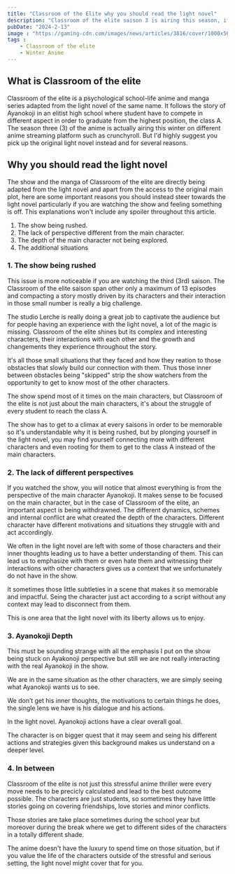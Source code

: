```yaml
---
title: "Classroom of the Elite why you should read the light novel"
description: "Classroom of the elite saison 3 is airing this season, if you have been watching it and your expectations haven't been met, I discuss the light novel and why it could be the solution to that."
pubDate: "2024-2-13"
image : "https://gaming-cdn.com/images/news/articles/3816/cover/1000x563/elden-ring-expansion-not-due-for-release-just-yet-cover6569e7722e753.jpg"
tags :
    - Classroom of the elite
    - Winter Anime
---
```


## What is Classroom of the elite
Classroom of the elite is a psychological school-life anime and manga series adapted from the light novel of the same name. It follows the story of Ayanokoji in an elitist high school where student have to compete in different aspect in order to graduate from the highest position, the class A. The season three (3) of the anime is actually airing this winter on different anime streaming platform such as crunchyroll. But I'd highly suggest you pick up the original light novel instead and for several reasons.

## Why you should read the light novel
The show and the manga of Classroom of the elite are directly being adapted from the light novel and apart from the access to the original main plot, here are some important reasons you should instead steer towards the light novel particularly if you are watching the show and feeling something is off. This explanations won't include any spoiler throughout this article.

1. The show being rushed.
2. The lack of perspective different from the main character.
3. The depth of the main character not being explored.
4. The additional situations

### 1. The show being rushed
This issue is more noticeable if you are watching the third (3rd) saison. The Classroom of the elite saison span other only a maximum of 13 episodes and compacting a story mostly driven by its characters and their interaction in those small number is really a big challenge. 

The studio Lerche is really doing a great job to captivate the audience but for people having an experience with the light novel, a lot of the magic is missing. Classroom of the elite shines but its complex and interesting characters, their interactions with each other and the growth and changements they experience throughout the story.

It's all those small situations that they faced and how they reation to those obstacles that slowly build our connection with them. Thus those inner between obstacles being "skipped" strip the show watchers from the opportunity to get to know most of the other characters.

The show spend most of it times on the main characters, but Classroom of the elite is not just about the main characters, it's about the struggle of every student to reach the class A.

The show has to get to a climax at every saisons in order to be memorable so it's understandable why it is being rushed, but by plonging yourself in the light novel, you may find yourself connecting more with different characters and even rooting for them to get to the class A instead of the main characters.


### 2. The lack of different perspectives
If you watched the show, you will notice that almost everything is from the perspective of the main character Ayanokoji. It makes sense to be focused on the main character, but in the case of Classroom of the elite, an important aspect is being withdrawned. The different dynamics, schemes and internal conflict are what created the depth of the characters. Different character have different motivations and situations they struggle with and act accordingly.

We often in the light novel are left with some of those characters and their inner thoughts leading us to have a better understanding of them. This can lead us to emphasize with them or even hate them and witnessing their interactions with other characters gives us a context that we unfortunately do not have in the show.

It sometimes those little subtleties in a scene that makes it so memorable and impactful. Seing the character just act according to a script without any context may lead to disconnect from them.

This is one area that the light novel with its liberty allows us to enjoy.


### 3. Ayanokoji Depth
This must be sounding strange with all the emphasis I put on the show being stuck on Ayakonoji perspective but still we are not really interacting with the real Ayanokoji in the show.

We are in the same situation as the other characters, we are simply seeing what Ayanokoji wants us to see. 

We don’t get his inner thoughts, the motivations to certain things he does, the single lens we have is his dialogue and his actions.

In the light novel. Ayanokoji actions have a clear overall goal. 

The character is on bigger quest that it may seem and seing his different actions and strategies given this background makes us understand on a deeper level.


### 4. In between
Classroom of the elite is not just this stressful anime thriller were every move needs to be precicly calculated and lead to the best outcome possible. The characters are just students, so sometimes they have little stories going on covering friendships, love stories and minor conflicts.

Those stories are take place sometimes during the school year but moreover during the break where we get to different sides of the characters in a totally different shade.

The anime doesn't have the luxury to spend time on those situation, but if you value the life of the characters outside of the stressful and serious setting, the light novel might cover that for you.
